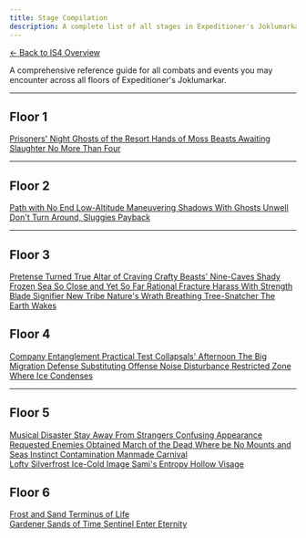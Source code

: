 ```yaml
---
title: Stage Compilation
description: A complete list of all stages in Expeditioner's Joklumarkar.
---
```


<div class="back-button-container">
  <a href="/is4-expeditioners/overview/" class="back-button">
    <span class="back-arrow">←</span>
    <span class="back-text">Back to IS4 Overview</span>
  </a>
</div>

A comprehensive reference guide for all combats and events you may encounter across all floors of Expeditioner's Joklumarkar.

---

## Floor 1

<div class="stage-grid">
  <a href="/is4-expeditioners/stages/prisoners-night" class="stage-card combat">
    <span class="stage-name">Prisoners' Night</span>
  </a>
  <a href="/is4-expeditioners/stages/ghosts-of-the-resort" class="stage-card combat">
    <span class="stage-name">Ghosts of the Resort</span>
  </a>
  <a href="/is4-expeditioners/stages/hands-of-moss" class="stage-card combat">
    <span class="stage-name">Hands of Moss</span>
  </a>
  <a href="/is4-expeditioners/stages/beasts-awaiting-slaughter" class="stage-card combat">
    <span class="stage-name">Beasts Awaiting Slaughter</span>
  </a>
  <a href="/is4-expeditioners/stages/no-more-than-four" class="stage-card combat">
    <span class="stage-name">No More Than Four</span>
  </a>
</div>

---

## Floor 2

<div class="stage-grid">
  <a href="/is4-expeditioners/stages/path-with-no-end" class="stage-card combat">
    <span class="stage-name">Path with No End</span>
  </a>
  <a href="/is4-expeditioners/stages/low-altitude-maneuvering" class="stage-card combat">
    <span class="stage-name">Low-Altitude Maneuvering</span>
  </a>
  <a href="/is4-expeditioners/stages/shadows-with-ghosts" class="stage-card combat">
    <span class="stage-name">Shadows With Ghosts</span>
  </a>
  <a href="/is4-expeditioners/stages/unwell" class="stage-card combat">
    <span class="stage-name">Unwell</span>
  </a>
  <a href="/is4-expeditioners/stages/dont-turn-around-sluggies" class="stage-card combat">
    <span class="stage-name">Don't Turn Around, Sluggies</span>
  </a>
  <a href="/is4-expeditioners/stages/payback" class="stage-card combat">
    <span class="stage-name">Payback</span>
  </a>
</div>

---

## Floor 3

<div class="stage-grid">
  <a href="/is4-expeditioners/stages/pretense-turned-true" class="stage-card combat">
    <span class="stage-name">Pretense Turned True</span>
  </a>
  <a href="/is4-expeditioners/stages/altar-of-craving" class="stage-card combat">
    <span class="stage-name">Altar of Craving</span>
  </a>
  <a href="/is4-expeditioners/stages/crafty-beasts-nine-caves" class="stage-card combat">
    <span class="stage-name">Crafty Beasts' Nine-Caves</span>
  </a>
  <a href="/is4-expeditioners/stages/shady-frozen-sea" class="stage-card combat">
    <span class="stage-name">Shady Frozen Sea</span>
  </a>
  <a href="/is4-expeditioners/stages/so-close-and-yet-so-far" class="stage-card combat">
    <span class="stage-name">So Close and Yet So Far</span>
  </a>
  <a href="/is4-expeditioners/stages/rational-fracture" class="stage-card combat">
    <span class="stage-name">Rational Fracture</span>
  </a>
  <a href="/is4-expeditioners/stages/harass-with-strength" class="stage-card combat">
    <span class="stage-name">Harass With Strength</span>
  </a>
</div>

<div class="stage-grid boss-grid">
  <a href="/is4-expeditioners/stages/blade-signifier" class="stage-card boss">
    <span class="stage-name">Blade Signifier</span>
  </a>
  <a href="/is4-expeditioners/stages/new-tribe" class="stage-card boss">
    <span class="stage-name">New Tribe</span>
  </a>
  <a href="/is4-expeditioners/stages/natures-wrath" class="stage-card boss">
    <span class="stage-name">Nature's Wrath</span>
  </a>
  <a href="/is4-expeditioners/stages/breathing" class="stage-card boss">
    <span class="stage-name">Breathing</span>
  </a>
  <a href="/is4-expeditioners/stages/tree-snatcher" class="stage-card boss">
    <span class="stage-name">Tree-Snatcher</span>
  </a>
  <a href="/is4-expeditioners/stages/the-earth-wakes" class="stage-card boss">
    <span class="stage-name">The Earth Wakes</span>
  </a>
</div>

## Floor 4

<div class="stage-grid">
  <a href="/is4-expeditioners/stages/company-entanglement" class="stage-card combat">
    <span class="stage-name">Company Entanglement</span>
  </a>
  <a href="/is4-expeditioners/stages/practical-test" class="stage-card combat">
    <span class="stage-name">Practical Test</span>
  </a>
  <a href="/is4-expeditioners/stages/collapsals-afternoon" class="stage-card combat">
    <span class="stage-name">Collapsals' Afternoon</span>
  </a>
  <a href="/is4-expeditioners/stages/the-big-migration" class="stage-card combat">
    <span class="stage-name">The Big Migration</span>
  </a>
  <a href="/is4-expeditioners/stages/defense-substituting-offense" class="stage-card combat">
    <span class="stage-name">Defense Substituting Offense</span>
  </a>
  <a href="/is4-expeditioners/stages/noise-disturbance" class="stage-card combat">
    <span class="stage-name">Noise Disturbance</span>
  </a>
  <a href="/is4-expeditioners/stages/restricted-zone" class="stage-card combat">
    <span class="stage-name">Restricted Zone</span>
  </a>
  <a href="/is4-expeditioners/stages/where-ice-condenses" class="stage-card combat">
    <span class="stage-name">Where Ice Condenses</span>
  </a>
</div>

---

## Floor 5

<div class="stage-grid">
  <a href="/is4-expeditioners/stages/musical-disaster" class="stage-card combat">
    <span class="stage-name">Musical Disaster</span>
  </a>
  <a href="/is4-expeditioners/stages/stay-away-from-strangers" class="stage-card combat">
    <span class="stage-name">Stay Away From Strangers</span>
  </a>
  <a href="/is4-expeditioners/stages/confusing-appearance" class="stage-card combat">
    <span class="stage-name">Confusing Appearance</span>
  </a>
  <a href="/is4-expeditioners/stages/requested-enemies-obtained" class="stage-card combat">
    <span class="stage-name">Requested Enemies Obtained</span>
  </a>
  <a href="/is4-expeditioners/stages/march-of-the-dead" class="stage-card combat">
    <span class="stage-name">March of the Dead</span>
  </a>
  <a href="/is4-expeditioners/stages/where-be-no-mounts-and-seas" class="stage-card combat">
    <span class="stage-name">Where be No Mounts and Seas</span>
  </a>
  <a href="/is4-expeditioners/stages/instinct-contamination" class="stage-card combat">
    <span class="stage-name">Instinct Contamination</span>
  </a>
  <a href="/is4-expeditioners/stages/manmade-carnival" class="stage-card combat">
    <span class="stage-name">Manmade Carnival</span>
  </a>
</div>

<div class="stage-grid boss-grid">
  <a href="/is4-expeditioners/stages/lofty-silverfrost" class="stage-card boss">
    <span class="stage-name">Lofty Silverfrost</span>
  </a>
  <a href="/is4-expeditioners/stages/ice-cold-image" class="stage-card boss">
    <span class="stage-name">Ice-Cold Image</span>
  </a>
  <a href="/is4-expeditioners/stages/samis-entropy" class="stage-card boss">
    <span class="stage-name">Sami's Entropy</span>
  </a>
  <a href="/is4-expeditioners/stages/hollow-visage" class="stage-card boss">
    <span class="stage-name">Hollow Visage</span>
  </a>
</div>

## Floor 6

<div class="stage-grid">
  <a href="/is4-expeditioners/stages/frost-and-sand" class="stage-card combat">
    <span class="stage-name">Frost and Sand</span>
  </a>
  <a href="/is4-expeditioners/stages/terminus-of-life" class="stage-card combat">
    <span class="stage-name">Terminus of Life</span>
  </a>
</div>

<div class="stage-grid boss-grid">
  <a href="/is4-expeditioners/stages/gardener" class="stage-card boss">
    <span class="stage-name">Gardener</span>
  </a>
  <a href="/is4-expeditioners/stages/sands-of-time" class="stage-card boss">
    <span class="stage-name">Sands of Time</span>
  </a>
  <a href="/is4-expeditioners/stages/sentinel" class="stage-card boss">
    <span class="stage-name">Sentinel</span>
  </a>
  <a href="/is4-expeditioners/stages/enter-eternity" class="stage-card boss">
    <span class="stage-name">Enter Eternity</span>
  </a>
</div>